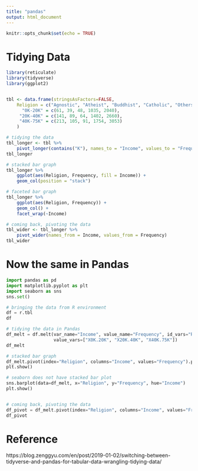```yaml
---
title: "pandas"
output: html_document
---
```


```r
knitr::opts_chunk$set(echo = TRUE)
```


# Tidying Data

```r
library(reticulate)
library(tidyverse)
library(ggplot2)


tbl <- data.frame(stringsAsFactors=FALSE,
    Religion = c("Agnostic", "Atheist", "Buddhist", "Catholic", "Others"),
      "0K-20K" = c(61, 39, 48, 1035, 2040),
     "20K-40K" = c(141, 89, 64, 1402, 2660),
     "40K-75K" = c(213, 105, 91, 1754, 3053)
    )

# tidying the data
tbl_longer <- tbl %>% 
    pivot_longer(contains("K"), names_to = "Income", values_to = "Frequency")
tbl_longer

# stacked bar graph
tbl_longer %>% 
    ggplot(aes(Religion, Frequency, fill = Income)) +
    geom_col(position = "stack")

# faceted bar graph
tbl_longer %>% 
    ggplot(aes(Religion, Frequency)) +
    geom_col() +
    facet_wrap(~Income)

# coming back, pivoting the data
tbl_wider <- tbl_longer %>% 
    pivot_wider(names_from = Income, values_from = Frequency)
tbl_wider
```


# Now the same in Pandas

```python
import pandas as pd
import matplotlib.pyplot as plt
import seaborn as sns
sns.set()

# bringing the data from R environment
df = r.tbl
df

# tidying the data in Pandas
df_melt = df.melt(var_name="Income", value_name="Frequency", id_vars="Religion", 
                  value_vars=["X0K.20K", "X20K.40K", "X40K.75K"])
df_melt

# stacked bar graph
df_melt.pivot(index="Religion", columns="Income", values="Frequency").plot.bar(stacked=True)
plt.show()

# seaborn does not have stacked bar plot
sns.barplot(data=df_melt, x="Religion", y="Frequency", hue="Income")
plt.show()


# coming back, pivoting the data
df_pivot = df_melt.pivot(index="Religion", columns="Income", values="Frequency")
df_pivot


```


# Reference
https://blog.zenggyu.com/en/post/2019-01-02/switching-between-tidyverse-and-pandas-for-tabular-data-wrangling-tidying-data/
